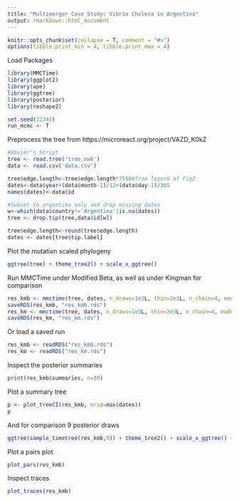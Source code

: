```yaml
---
title: "Multimerger Case Study: Vibrio Cholera in Argentina"
output: rmarkdown::html_document
---
```


```r
knitr::opts_chunk$set(collapse = T, comment = "#>")
options(tibble.print_min = 4, tibble.print_max = 4)
```

Load Packages
```r
library(MMCTime)
library(ggplot2)
library(ape)
library(ggtree)
library(posterior)
library(reshape2)

set.seed(12343)
run_mcmc <- T
```

Preprocess the tree from https://microreact.org/project/VAZD_K0kZ 
```r
#Xavier's Script
tree <- read.tree('tree.nwk')
data <- read.csv('data.csv')

tree$edge.length<-tree$edge.length*7556#from legend of Fig2
dates<-data$year+(data$month-1)/12+(data$day-1)/365
names(dates)<-data$id

#Subset to argentina only and drop missing dates
w<-which(data$country!='Argentina'|is.na(dates))
tree <- drop.tip(tree,data$id[w])

tree$edge.length<-round(tree$edge.length)
dates <- dates[tree$tip.label]
```
Plot the mutation scaled phylogeny
```r
ggtree(tree) + theme_tree2() + scale_x_ggtree()
```

Run MMCTime under Modified Beta, as well as under Kingman for comparison
```r
res_kmb <- mmctime(tree, dates, n_draws=1e3L, thin=2e3L, n_chain=4, model="km_beta", verbose=F, fix_root=T)
saveRDS(res_kmb, "res_kmb.rds")
res_km <- mmctime(tree, dates, n_draws=1e3L, thin=2e3L, n_chain=4, model="kingman", verbose=F, fix_root=T)
saveRDS(res_km, "res_km.rds")
```
Or load a saved run
```r
res_kmb <- readRDS("res_kmb.rds")
res_km <- readRDS("res_km.rds")
```

Inspect the posterior summaries
```r
print(res_kmb$summaries, n=20)
```
Plot a summary tree
```r
p <- plot_treeCI(res_kmb, mrsd=max(dates))
p
```

And for comparison 9 posterior draws
```r
ggtree(sample_timetree(res_kmb,9)) + theme_tree2() + scale_x_ggtree() + facet_wrap(~.id, ncol=3)
```
Plot a pairs plot
```r
plot_pars(res_kmb)
```
Inspect traces
```r
plot_traces(res_kmb)
```